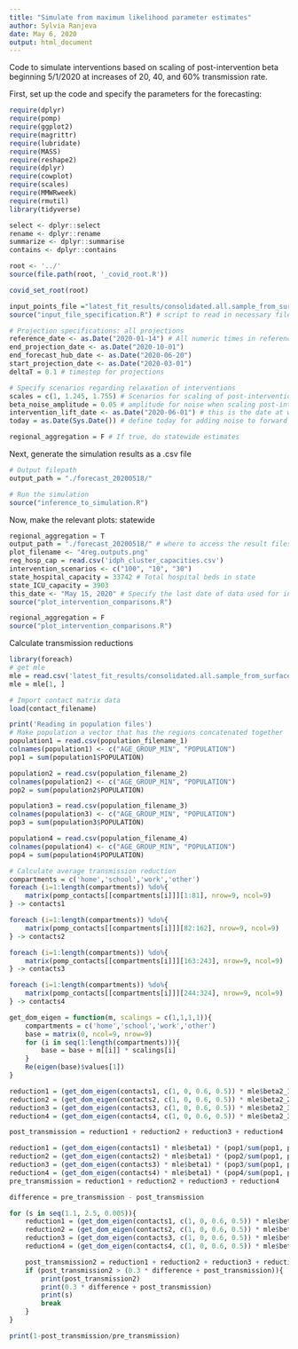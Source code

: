 ```yaml
---
title: "Simulate from maximum likelihood parameter estimates"
author: Sylvia Ranjeva
date: May 6, 2020
output: html_document
---
```

Code to simulate interventions based on scaling of post-intervention beta beginning 5/1/2020 at increases of 20, 40, and 60% transmission rate. 

First, set up the code and specify the parameters for the forecasting:
```r
require(dplyr)
require(pomp)
require(ggplot2)
require(magrittr)
require(lubridate)
require(MASS)
require(reshape2)
require(dplyr)
require(cowplot)
require(scales)
require(MMWRweek)
require(rmutil)
library(tidyverse)

select <- dplyr::select
rename <- dplyr::rename
summarize <- dplyr::summarise
contains <- dplyr::contains

root <- '../'
source(file.path(root, '_covid_root.R'))

covid_set_root(root)

input_points_file ="latest_fit_results/consolidated.all.sample_from_surface.csv"
source("input_file_specification.R") # script to read in necessary files

# Projection specifications: all projections
reference_date <- as.Date("2020-01-14") # All numeric times in reference to this date 
end_projection_date <- as.Date("2020-10-01")
end_forecast_hub_date <- as.Date("2020-06-20")
start_projection_date <- as.Date("2020-03-01")
deltaT = 0.1 # timestep for projections 

# Specify scenarios regarding relaxation of interventions 
scales = c(1, 1.245, 1.755) # Scenarios for scaling of post-intervention beta
beta_noise_amplitude = 0.05 # amplitude for noise when scaling post-intervention beta 
intervention_lift_date <- as.Date("2020-06-01") # this is the date at which any relaxation of intervention begins
today = as.Date(Sys.Date()) # define today for adding noise to forward post-intervention transmission 

regional_aggregation = F # If true, do statewide estimates

```

Next, generate the simulation results as a .csv file
```r
# Output filepath 
output_path = "./forecast_20200518/"

# Run the simulation
source("inference_to_simulation.R")

```

Now, make the relevant plots: statewide
```r
regional_aggregation = T
output_path = "./forecast_20200518/" # where to access the result files 
plot_filename <- "4reg.outputs.png"
reg_hosp_cap = read.csv('idph_cluster_capacities.csv')
intervention_scenarios <- c("100", "10", "30")
state_hospital_capacity = 33742 # Total hospital beds in state
state_ICU_capacity = 3903
this_date <- "May 15, 2020" # Specify the last date of data used for inference
source("plot_intervention_comparisons.R")

regional_aggregation = F
source("plot_intervention_comparisons.R")

```

Calculate transmission reductions
```r
library(foreach)
# get mle
mle = read.csv('latest_fit_results/consolidated.all.sample_from_surface.csv') %>% arrange(desc(loglik))
mle = mle[1, ]

# Import contact matrix data
load(contact_filename)

print('Reading in population files')
# Make population a vector that has the regions concatenated together
population1 = read.csv(population_filename_1)
colnames(population1) <- c("AGE_GROUP_MIN", "POPULATION")
pop1 = sum(population1$POPULATION)

population2 = read.csv(population_filename_2)
colnames(population2) <- c("AGE_GROUP_MIN", "POPULATION")
pop2 = sum(population2$POPULATION)

population3 = read.csv(population_filename_3)
colnames(population3) <- c("AGE_GROUP_MIN", "POPULATION")
pop3 = sum(population3$POPULATION)

population4 = read.csv(population_filename_4)
colnames(population4) <- c("AGE_GROUP_MIN", "POPULATION")
pop4 = sum(population4$POPULATION)

# Calculate average transmission reduction
compartments = c('home','school','work','other')
foreach (i=1:length(compartments)) %do%{
    matrix(pomp_contacts[[compartments[i]]][1:81], nrow=9, ncol=9)
} -> contacts1 

foreach (i=1:length(compartments)) %do%{
    matrix(pomp_contacts[[compartments[i]]][82:162], nrow=9, ncol=9)
} -> contacts2 

foreach (i=1:length(compartments)) %do%{
    matrix(pomp_contacts[[compartments[i]]][163:243], nrow=9, ncol=9)
} -> contacts3

foreach (i=1:length(compartments)) %do%{
    matrix(pomp_contacts[[compartments[i]]][244:324], nrow=9, ncol=9)
} -> contacts4

get_dom_eigen = function(m, scalings = c(1,1,1,1)){
    compartments = c('home','school','work','other')
    base = matrix(0, ncol=9, nrow=9)
    for (i in seq(1:length(compartments))){
        base = base + m[[i]] * scalings[i]
    }
    Re(eigen(base)$values[1])
}

reduction1 = (get_dom_eigen(contacts1, c(1, 0, 0.6, 0.5)) * mle$beta2_1) * (pop1/sum(pop1, pop2, pop3, pop4))
reduction2 = (get_dom_eigen(contacts2, c(1, 0, 0.6, 0.5)) * mle$beta2_2) * (pop2/sum(pop1, pop2, pop3, pop4))
reduction3 = (get_dom_eigen(contacts3, c(1, 0, 0.6, 0.5)) * mle$beta2_3) * (pop3/sum(pop1, pop2, pop3, pop4))
reduction4 = (get_dom_eigen(contacts4, c(1, 0, 0.6, 0.5)) * mle$beta2_3) * (pop4/sum(pop1, pop2, pop3, pop4))

post_transmission = reduction1 + reduction2 + reduction3 + reduction4

reduction1 = (get_dom_eigen(contacts1) * mle$beta1) * (pop1/sum(pop1, pop2, pop3, pop4))
reduction2 = (get_dom_eigen(contacts2) * mle$beta1) * (pop2/sum(pop1, pop2, pop3, pop4))
reduction3 = (get_dom_eigen(contacts3) * mle$beta1) * (pop3/sum(pop1, pop2, pop3, pop4))
reduction4 = (get_dom_eigen(contacts4) * mle$beta1) * (pop4/sum(pop1, pop2, pop3, pop4))
pre_transmission = reduction1 + reduction2 + reduction3 + reduction4

difference = pre_transmission - post_transmission

for (s in seq(1.1, 2.5, 0.005)){
    reduction1 = (get_dom_eigen(contacts1, c(1, 0, 0.6, 0.5)) * mle$beta2_1 * s) * (pop1/sum(pop1, pop2, pop3, pop4))
    reduction2 = (get_dom_eigen(contacts2, c(1, 0, 0.6, 0.5)) * mle$beta2_2 * s) * (pop2/sum(pop1, pop2, pop3, pop4))
    reduction3 = (get_dom_eigen(contacts3, c(1, 0, 0.6, 0.5)) * mle$beta2_3 * s) * (pop3/sum(pop1, pop2, pop3, pop4))
    reduction4 = (get_dom_eigen(contacts4, c(1, 0, 0.6, 0.5)) * mle$beta2_4 * s) * (pop4/sum(pop1, pop2, pop3, pop4))

    post_transmission2 = reduction1 + reduction2 + reduction3 + reduction4
    if (post_transmission2 > (0.3 * difference + post_transmission)){
        print(post_transmission2)
        print(0.3 * difference + post_transmission)
        print(s)
        break
    }
}

print(1-post_transmission/pre_transmission)
```

